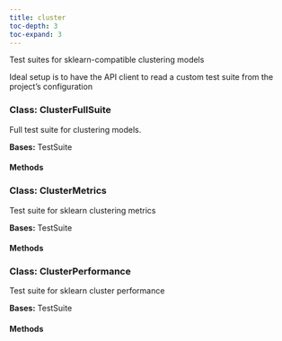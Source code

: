 ```yaml
---
title: cluster
toc-depth: 3
toc-expand: 3
---
```


Test suites for sklearn-compatible clustering models

Ideal setup is to have the API client to read a custom test suite from the project's configuration

### Class: ClusterFullSuite

Full test suite for clustering models.

**Bases:** TestSuite

#### Methods

### Class: ClusterMetrics

Test suite for sklearn clustering metrics

**Bases:** TestSuite

#### Methods

### Class: ClusterPerformance

Test suite for sklearn cluster performance

**Bases:** TestSuite

#### Methods
